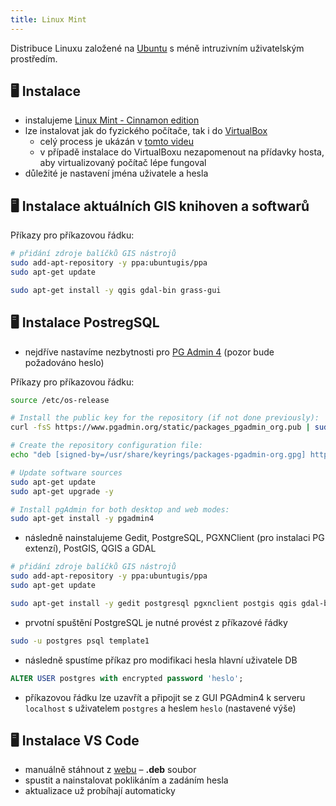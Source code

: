 ```yaml
---
title: Linux Mint
---
```


Distribuce Linuxu založené na [Ubuntu](https://ubuntu.com/) s méně intruzivním uživatelským prostředím.


## 🖥 Instalace

- instalujeme [Linux Mint - Cinnamon edition](https://www.linuxmint.com/download.php)
- lze instalovat jak do fyzického počítače, tak i do [VirtualBox](https://www.virtualbox.org/wiki/Downloads) 
  - celý process je ukázán v [tomto videu](https://www.youtube.com/watch?v=5MwBbgdSZS0)
  - v případě instalace do VirtualBoxu nezapomenout na přídavky hosta, aby virtualizovaný počítač lépe fungoval
- důležité je nastavení jména uživatele a hesla

## 🖥 Instalace aktuálních GIS knihoven a softwarů

Příkazy pro příkazovou řádku:

```bash
# přidání zdroje balíčků GIS nástrojů
sudo add-apt-repository -y ppa:ubuntugis/ppa
sudo apt-get update

sudo apt-get install -y qgis gdal-bin grass-gui
```

## 🖥 Instalace PostregSQL

- nejdříve nastavíme nezbytnosti pro [PG Admin 4](https://www.pgadmin.org/download/pgadmin-4-apt/) (pozor bude požadováno heslo)
 
Příkazy pro příkazovou řádku:

```bash
source /etc/os-release

# Install the public key for the repository (if not done previously):
curl -fsS https://www.pgadmin.org/static/packages_pgadmin_org.pub | sudo gpg --dearmor -o /usr/share/keyrings/packages-pgadmin-org.gpg

# Create the repository configuration file:
echo "deb [signed-by=/usr/share/keyrings/packages-pgadmin-org.gpg] https://ftp.postgresql.org/pub/pgadmin/pgadmin4/apt/$UBUNTU_CODENAME pgadmin4 main" | sudo tee /etc/apt/sources.list.d/pgadmin4.list

# Update software sources
sudo apt-get update
sudo apt-get upgrade -y

# Install pgAdmin for both desktop and web modes:
sudo apt-get install -y pgadmin4
```
- následně nainstalujeme Gedit, PostgreSQL, PGXNClient (pro instalaci PG extenzí), PostGIS, QGIS a GDAL

```bash
# přidání zdroje balíčků GIS nástrojů
sudo add-apt-repository -y ppa:ubuntugis/ppa
sudo apt-get update

sudo apt-get install -y gedit postgresql pgxnclient postgis qgis gdal-bin
```

- prvotní spuštění PostgreSQL je nutné provést z příkazové řádky

```bash
sudo -u postgres psql template1
```

- následně spustíme příkaz pro modifikaci hesla hlavní uživatele DB
  
```sql
ALTER USER postgres with encrypted password 'heslo';
```

- příkazovou řádku lze uzavřít a připojit se z GUI PGAdmin4 k serveru `localhost` s uživatelem `postgres` a heslem `heslo` (nastavené výše)

## 🖥 Instalace VS Code

- manuálně stáhnout z [webu](https://code.visualstudio.com/) -- **.deb** soubor
- spustit a nainstalovat poklikáním a zadáním hesla
- aktualizace už probíhají automaticky
